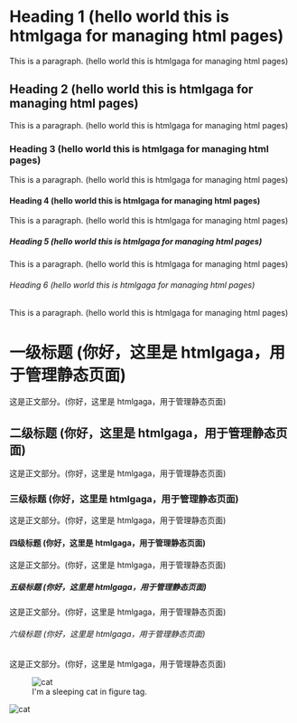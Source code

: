
# Heading 1 (hello world this is htmlgaga for managing html pages)

This is a paragraph. (hello world this is htmlgaga for managing html pages)

## Heading 2 (hello world this is htmlgaga for managing html pages)

This is a paragraph. (hello world this is htmlgaga for managing html pages)

### Heading 3 (hello world this is htmlgaga for managing html pages)

This is a paragraph. (hello world this is htmlgaga for managing html pages)

#### Heading 4 (hello world this is htmlgaga for managing html pages)

This is a paragraph. (hello world this is htmlgaga for managing html pages)

##### Heading 5 (hello world this is htmlgaga for managing html pages)

This is a paragraph. (hello world this is htmlgaga for managing html pages)

###### Heading 6 (hello world this is htmlgaga for managing html pages)

This is a paragraph. (hello world this is htmlgaga for managing html pages)

# 一级标题 (你好，这里是 htmlgaga，用于管理静态页面)

这是正文部分。(你好，这里是 htmlgaga，用于管理静态页面)

## 二级标题 (你好，这里是 htmlgaga，用于管理静态页面)

这是正文部分。(你好，这里是 htmlgaga，用于管理静态页面)

### 三级标题 (你好，这里是 htmlgaga，用于管理静态页面)

这是正文部分。(你好，这里是 htmlgaga，用于管理静态页面)

#### 四级标题 (你好，这里是 htmlgaga，用于管理静态页面)

这是正文部分。(你好，这里是 htmlgaga，用于管理静态页面)

##### 五级标题 (你好，这里是 htmlgaga，用于管理静态页面)

这是正文部分。(你好，这里是 htmlgaga，用于管理静态页面)

###### 六级标题 (你好，这里是 htmlgaga，用于管理静态页面)

这是正文部分。(你好，这里是 htmlgaga，用于管理静态页面)

<figure>
  <img src={cat} alt="cat" />
  <figcaption>I'm a sleeping cat in figure tag.</figcaption>
</figure>

<div>
  <img src={cat} alt="cat" />
</div>
